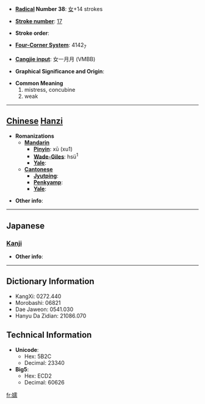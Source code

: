 * '''[[Wiktionary:Chinese radical index| Radical]] Number 38''': [[Wiktionary:Chinese radical index 女|女]]+14 strokes

* '''[[Wiktionary:Chinese total strokes index|Stroke number]]''': [[Wiktionary:Chinese total strokes index 17|17]]

* '''Stroke order''': 

* '''[[Wiktionary:Chinese four corner index|Four-Corner System]]''': 4142<sub>7</sub>

* '''[[Wiktionary:Chinese Cangjie index|Cangjie input]]''': 女一月月 (VMBB)

* '''Graphical Significance and Origin''': 

* '''Common Meaning'''
*#mistress, concubine
*# weak


----

== [[Chinese]] [[Hanzi]] ==

* '''Romanizations'''
** '''[[Mandarin]]'''
*** '''[[Pinyin]]''': xū (xu1)
*** '''[[Wade-Giles]]''': hsü<sup>1</sup>
*** '''[[Yale]]''': 
** '''[[Cantonese]]'''
*** '''[[Jyutping]]''':
*** '''[[Penkyamp]]''': 
*** '''[[Yale]]''': 

* '''Other info''': 

----

==Japanese==
===[[Kanji]]===
{{kanji|on readings=[[しゅ]] (shu), [[じゅ]] (ju), [[どう]] (dō)|kun readings=[[よわい]] (yowai), [[そばめ]] (sobame), [[つま]] (tsuma)}}

* '''Other info''':  

----

== Dictionary Information ==

* KangXi: 0272.440
* Morobashi: 06821
* Dae Jaweon: 0541.030
* Hanyu Da Zidian: 21086.070

== Technical Information ==

* '''Unicode''':
** Hex: 5B2C
** Decimal: 23340
* '''Big5''':
** Hex: ECD2
** Decimal: 60626

[[fr:嬬]]